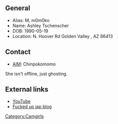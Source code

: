 == General ==
* Alias: M, m0m0ko
* Name: Ashley Tschenscher
* DOB: 1990-05-19
* Location: N. Hoover Rd Golden Valley , AZ 86413

== Contact ==
* [[AIM]]: Chinpokomomo
She isn't offline, just ghosting.

== External links ==
* [http://www.youtube.com/user/m0m0ko YouTube]
* [http://ameblo.jp/m0m0ko/ Fucked up jap blog]
{{CamwhoresWhoDeliver}}
[[Category:Camgirls]]